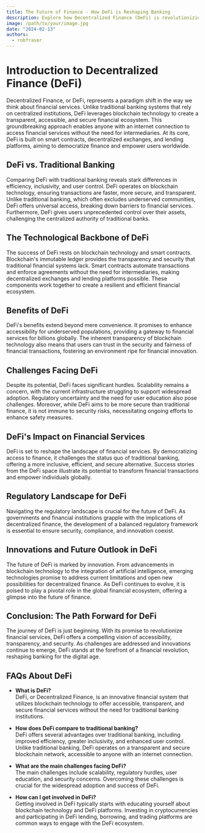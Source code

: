 ```yaml
---
title: The Future of Finance - How DeFi is Reshaping Banking
description: Explore how Decentralized Finance (DeFi) is revolutionizing the banking industry by offering secure, efficient, and inclusive financial services. Discover the future of finance in our comprehensive guide.
image: /path/to/your/image.jpg
date: "2024-02-13"
authors:
  - robfraser
---
```


# Introduction to Decentralized Finance (DeFi)

Decentralized Finance, or DeFi, represents a paradigm shift in the way we think about financial services. Unlike traditional banking systems that rely on centralized institutions, DeFi leverages blockchain technology to create a transparent, accessible, and secure financial ecosystem. This groundbreaking approach enables anyone with an internet connection to access financial services without the need for intermediaries. At its core, DeFi is built on smart contracts, decentralized exchanges, and lending platforms, aiming to democratize finance and empower users worldwide.

## DeFi vs. Traditional Banking

Comparing DeFi with traditional banking reveals stark differences in efficiency, inclusivity, and user control. DeFi operates on blockchain technology, ensuring transactions are faster, more secure, and transparent. Unlike traditional banking, which often excludes underserved communities, DeFi offers universal access, breaking down barriers to financial services. Furthermore, DeFi gives users unprecedented control over their assets, challenging the centralized authority of traditional banks.

## The Technological Backbone of DeFi

The success of DeFi rests on blockchain technology and smart contracts. Blockchain's immutable ledger provides the transparency and security that traditional financial systems lack. Smart contracts automate transactions and enforce agreements without the need for intermediaries, making decentralized exchanges and lending platforms possible. These components work together to create a resilient and efficient financial ecosystem.

## Benefits of DeFi

DeFi's benefits extend beyond mere convenience. It promises to enhance accessibility for underserved populations, providing a gateway to financial services for billions globally. The inherent transparency of blockchain technology also means that users can trust in the security and fairness of financial transactions, fostering an environment ripe for financial innovation.

## Challenges Facing DeFi

Despite its potential, DeFi faces significant hurdles. Scalability remains a concern, with the current infrastructure struggling to support widespread adoption. Regulatory uncertainty and the need for user education also pose challenges. Moreover, while DeFi aims to be more secure than traditional finance, it is not immune to security risks, necessitating ongoing efforts to enhance safety measures.

## DeFi's Impact on Financial Services

DeFi is set to reshape the landscape of financial services. By democratizing access to finance, it challenges the status quo of traditional banking, offering a more inclusive, efficient, and secure alternative. Success stories from the DeFi space illustrate its potential to transform financial transactions and empower individuals globally.

## Regulatory Landscape for DeFi

Navigating the regulatory landscape is crucial for the future of DeFi. As governments and financial institutions grapple with the implications of decentralized finance, the development of a balanced regulatory framework is essential to ensure security, compliance, and innovation coexist.

## Innovations and Future Outlook in DeFi

The future of DeFi is marked by innovation. From advancements in blockchain technology to the integration of artificial intelligence, emerging technologies promise to address current limitations and open new possibilities for decentralized finance. As DeFi continues to evolve, it is poised to play a pivotal role in the global financial ecosystem, offering a glimpse into the future of finance.

## Conclusion: The Path Forward for DeFi

The journey of DeFi is just beginning. With its promise to revolutionize financial services, DeFi offers a compelling vision of accessibility, transparency, and security. As challenges are addressed and innovations continue to emerge, DeFi stands at the forefront of a financial revolution, reshaping banking for the digital age.

## FAQs About DeFi

- **What is DeFi?**  
  DeFi, or Decentralized Finance, is an innovative financial system that utilizes blockchain technology to offer accessible, transparent, and secure financial services without the need for traditional banking institutions.

- **How does DeFi compare to traditional banking?**  
  DeFi offers several advantages over traditional banking, including improved efficiency, greater inclusivity, and enhanced user control. Unlike traditional banking, DeFi operates on a transparent and secure blockchain network, accessible to anyone with an internet connection.

- **What are the main challenges facing DeFi?**  
  The main challenges include scalability, regulatory hurdles, user education, and security concerns. Overcoming these challenges is crucial for the widespread adoption and success of DeFi.

- **How can I get involved in DeFi?**  
  Getting involved in DeFi typically starts with educating yourself about blockchain technology and DeFi platforms. Investing in cryptocurrencies and participating in DeFi lending, borrowing, and trading platforms are common ways to engage with the DeFi ecosystem.
